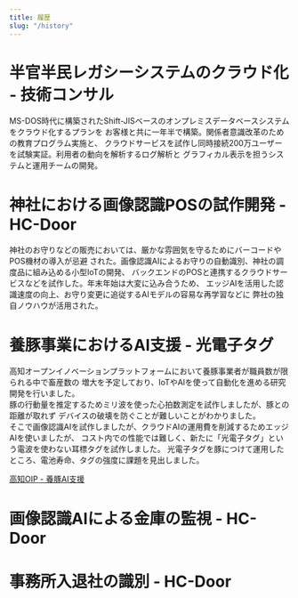```yaml
---
title: 履歴
slug: "/history"
---
```


# 半官半民レガシーシステムのクラウド化 - 技術コンサル
MS-DOS時代に構築されたShift-JISベースのオンプレミスデータベースシステムをクラウド化するプランを
お客様と共に一年半で構築。関係者意識改革のための教育プログラム実施と、
クラウドサービスを試作し同時接続200万ユーザーを試験実証。利用者の動向を解析するログ解析と
グラフィカル表示を担うシステムと運用チームの開発。

# 神社における画像認識POSの試作開発 - HC-Door
神社のお守りなどの販売においては、厳かな雰囲気を守るためにバーコードやPOS機材の導入が忌避
された。画像認識AIによるお守りの自動識別、神社の調度品に組み込める小型IoTの開発、
バックエンドのPOSと連携するクラウドサービスなどを試作した。年末年始は大変に込み合うため、
エッジAIを活用した認識速度の向上、お守り変更に追従するAIモデルの容易な再学習などに
弊社の独自ノウハウが活用された。

# 養豚事業におけるAI支援 - 光電子タグ
高知オープンイノベーションプラットフォームにおいて養豚事業者が職員数が限られる中で畜産数の
増大を予定しており、IoTやAIを使って自動化を進める研究開発を行いました。    
豚の行動量を推定するためミリ波を使った心拍数測定を試作しましたが、豚との距離が取れず
デバイスの破壊を防ぐことが難しいことがわかりました。  
そこで画像認識AIを試作しましたが、クラウドAIの運用費を削減するためエッジAIを使いましたが、
コスト内での性能では難しく、新たに「光電子タグ」という電波を使わない耳標タグを試作しました。
光電子タグを豚につけて運用したところ、電池寿命、タグの強度に課題を見出しました。

[高知OIP - 養豚AI支援](https://kochi-oip.jp/case/1051/)

# 画像認識AIによる金庫の監視 - HC-Door

# 事務所入退社の識別 - HC-Door


